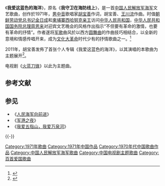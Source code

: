 《'''我爱这蓝色的海洋'''》，原名《'''我守卫在海防线上'''》，是一首[[中国人民解放军海军|中国人民解放军海军]]文艺歌曲，创作於1971年，[[男中音|男中音]]歌唱家[[胡宝善|胡宝善]]作词，胡宝善、[[王川流|王川流]]作曲。时值[[朝鲜劳动党总书记|朝鲜劳动党总书记]][[金日成|金日成]]和[[柬埔寨|柬埔寨]][[诺罗敦·西哈努克|西哈努克亲王]]访问[[中华人民共和国|中华人民共和国]]，[[中华人民共和国国务院总理|中华人民共和国国务院总理]][[周恩来|周恩来]]对迎宾文艺晚会的风格作出指示“不但要有革命的激情，也要有革命的抒情”。作者遂将[[军歌|军歌]]曲风於以西方[[圆舞曲|圆舞曲]]的作曲技巧相结合，以全新的意境和情感传唱开来，成为[[文化大革命|文化大革命]]时代少有的抒情歌曲之一。<ref>{{Cite web|title=我爱这蓝色的海洋：红色时代的蓝色风景|url=http://news.xinmin.cn/rollnews/2009/08/24/2428863.html|access-date=2011-07-28|archive-url=https://web.archive.org/web/20160304194626/http://news.xinmin.cn/rollnews/2009/08/24/2428863.html|archive-date=2016-03-04|dead-url=no}}</ref>

2011年，胡宝善发佈了首张个人专辑《我爱这蓝色的海洋》，以其演唱的本歌曲为主题展开<ref>{{Cite web|title=歌唱家胡宝善76岁首出专辑|url=http://news.ifeng.com/gundong/detail_2011_07/09/7597165_0.shtml|access-date=2011-07-28|archive-url=https://web.archive.org/web/20190811180327/http://news.ifeng.com/gundong/detail_2011_07/09/7597165_0.shtml|archive-date=2019-08-11|dead-url=no}}</ref>。

电视剧《[[火蓝刀锋|火蓝刀锋]]》以此为主题曲。

== 参考文献 ==
{{Reflist|2}}

== 参见 ==
* 《[[人民海军向前进|人民海军向前进]]》
* 《[[军港之夜|军港之夜]]》
* 《[[我爱五指山，我爱万泉河|我爱五指山，我爱万泉河]]》

{{-}}
{{中国人民解放军海军}}
{{中宣部推荐100首爱国歌曲}}
[[Category:1971年歌曲|Category:1971年歌曲]]
[[Category:1971年中国作品|Category:1971年中国作品]]
[[Category:1970年代中国歌曲作品|Category:1970年代中国歌曲作品]]
[[Category:中国人民解放军海军歌曲|Category:中国人民解放军海军歌曲]]
[[Category:中国电视剧主题歌曲|Category:中国电视剧主题歌曲]]
[[Category:百首爱国歌曲|Category:百首爱国歌曲]]